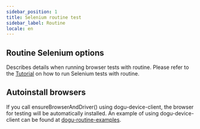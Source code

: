 ```yaml
---
sidebar_position: 1
title: Selenium routine test
sidebar_label: Routine
locale: en
---
```


## Routine Selenium options

Describes details when running browser tests with routine. Please refer to the [Tutorial](/get-started/tutorials/test-automation/selenium) on how to run Selenium tests with routine.

## Autoinstall browsers

If you call ensureBrowserAndDriver() using dogu-device-client, the browser for testing will be automatically installed. An example of using dogu-device-client can be found at [dogu-routine-examples](https://github.com/dogu-team/dogu-routine-examples).
